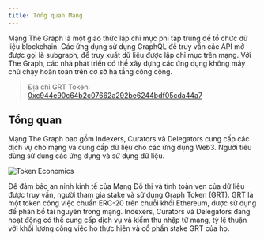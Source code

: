 ```yaml
---
title: Tổng quan Mạng
---
```


Mạng The Graph là một giao thức lập chỉ mục phi tập trung để tổ chức dữ liệu blockchain. Các ứng dụng sử dụng GraphQL để truy vấn các API mở được gọi là subgraph, để truy xuất dữ liệu được lập chỉ mục trên mạng. Với The Graph, các nhà phát triển có thể xây dựng các ứng dụng không máy chủ chạy hoàn toàn trên cơ sở hạ tầng công cộng.

> Địa chỉ GRT Token: [0xc944e90c64b2c07662a292be6244bdf05cda44a7](https://etherscan.io/token/0xc944e90c64b2c07662a292be6244bdf05cda44a7)

## Tổng quan

Mạng The Graph bao gồm Indexers, Curators và Delegators cung cấp các dịch vụ cho mạng và cung cấp dữ liệu cho các ứng dụng Web3. Người tiêu dùng sử dụng các ứng dụng và sử dụng dữ liệu.

![Token Economics](/img/Network-roles@2x.png)

Để đảm bảo an ninh kinh tế của Mạng Đồ thị và tính toàn vẹn của dữ liệu được truy vấn, người tham gia stake và sử dụng Graph Token (GRT). GRT là một token công việc chuẩn ERC-20 trên chuỗi khối Ethereum, được sử dụng để phân bổ tài nguyên trong mạng. Indexers, Curators và Delegators đang hoạt động có thể cung cấp dịch vụ và kiếm thu nhập từ mạng, tỷ lệ thuận với khối lượng công việc họ thực hiện và cổ phần stake GRT của họ.
